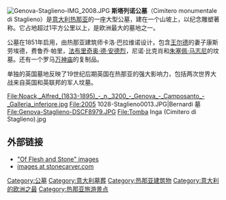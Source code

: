 [[File:Genova-Staglieno-IMG_2008.JPG|right]]
'''斯塔列诺公墓'''（Cimitero monumentale di Staglieno）是[[意大利|意大利]][[热那亚|热那亚]]的一座大型公墓，建在一个山坡上，以纪念雕塑著称。它占地超过1平方公里以上，是欧洲最大的墓地之一。

公墓在1851年启用，由热那亚建筑师卡洛·巴拉维诺设计，包含[[王尔德|王尔德]]的妻子康斯劳埃德，费鲁乔·帕里，[[法布里奇奥·德·安德烈|法布里奇奥·德·安德烈]]，尼诺·比克肖和[[朱塞佩·马志尼|朱塞佩·马志尼]]的坟墓。还有一个罗马[[万神庙|万神庙]]的复制品。

单独的英国墓地反映了19世纪后期英国在热那亚的强大影响力，包括两次世界大战来自英国和英联邦的军人坟墓。

<gallery>

File:Noack,_Alfred_(1833-1895)_-_n._3200_-_Genova_-_Camposanto_-_Galleria_inferiore.jpg
File:2005 1028-Staglieno0013.JPG|Bernardi 墓
File:Genova-Staglieno-DSCF8979.JPG
File:Tomba Inga (Cimitero di Staglieno).jpg

</gallery>

{{coord|44|25|44.3|N|8|56|57.5|E|type:landmark_region:IT_source:dewiki|display=title}}

{{commonscat|Cimitero di Staglieno (Genova)}}

== 外部链接 ==
* [http://northstargallery.com/stone/indexnsg.htm "Of Flesh and Stone" images] {{Wayback|url=http://northstargallery.com/stone/indexnsg.htm |date=20200722112609 }}
* [https://web.archive.org/web/20100315213127/http://www.stonecarver.com/Staglieno.html images at stonecarver.com]

[[Category:公墓|Category:公墓]]
[[Category:意大利墓葬|Category:意大利墓葬]]
[[Category:热那亚建筑物|Category:热那亚建筑物]]
[[Category:意大利的欧洲之最|Category:意大利的欧洲之最]]
[[Category:热那亚旅游景点|Category:热那亚旅游景点]]